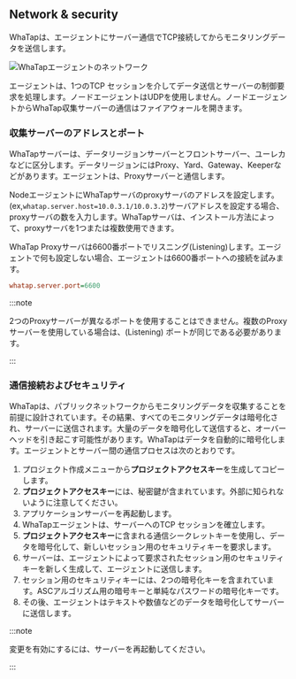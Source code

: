 ## Network & security

WhaTapは、エージェントにサーバー通信でTCP接続してからモニタリングデータを送信します。

![WhaTapエージェントのネットワーク](https://img.whatap.io/media/agent_node/agent_net.png)

エージェントは、1つのTCP セッションを介してデータ送信とサーバーの制御要求を処理します。ノードエージェントはUDPを使用しません。ノードエージェントからWhaTap収集サーバーの通信はファイアウォールを開きます。

### 収集サーバーのアドレスとポート

WhaTapサーバーは、データリージョンサーバーとフロントサーバー、ユーレカなどに区分します。データリージョンにはProxy、Yard、Gateway、Keeperなどがあります。エージェントは、Proxyサーバーと通信します。

NodeエージェントにWhaTapサーバのproxyサーバのアドレスを設定します。(ex,`whatap.server.host=10.0.3.1/10.0.3.2`)サーバアドレスを設定する場合、proxyサーバの数を入力します。WhaTapサーバは、インストール方法によって、proxyサーバを1つまたは複数使用できます。

WhaTap Proxyサーバは6600番ポートでリスニング(Listening)します。エージェントで何も設定しない場合、エージェントは6600番ポートへの接続を試みます。

```ini title='whatap.conf'
whatap.server.port=6600
```

:::note

2つのProxyサーバーが異なるポートを使用することはできません。複数のProxyサーバーを使用している場合は、(Listening) ポートが同じである必要があります。

:::

### 通信接続およびセキュリティ

WhaTapは、パブリックネットワークからモニタリングデータを収集することを前提に設計されています。その結果、すべてのモニタリングデータは暗号化され、サーバーに送信されます。大量のデータを暗号化して送信すると、オーバーヘッドを引き起こす可能性があります。WhaTapはデータを自動的に暗号化します。エージェントとサーバー間の通信プロセスは次のとおりです。

1. プロジェクト作成メニューから**プロジェクトアクセスキー**を生成してコピーします。
2. **プロジェクトアクセスキー**には、秘密鍵が含まれています。外部に知られないように注意してください。
3. アプリケーションサーバーを再起動します。
4. WhaTapエージェントは、サーバーへのTCP セッションを確立します。
5. **プロジェクトアクセスキー**に含まれる通信シークレットキーを使用し、データを暗号化して、新しいセッション用のセキュリティキーを要求します。
6. サーバーは、エージェントによって要求されたセッション用のセキュリティキーを新しく生成して、エージェントに送信します。
7. セッション用のセキュリティキーには、2つの暗号化キーを含まれています。ASCアルゴリズム用の暗号キーと単純なパスワードの暗号化キーです。
8. その後、エージェントはテキストや数値などのデータを暗号化してサーバーに送信します。

:::note

変更を有効にするには、サーバーを再起動してください。

:::
